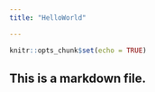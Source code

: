 ```yaml
---
title: "HelloWorld"

---
```


```r
knitr::opts_chunk$set(echo = TRUE)
```

## This is a markdown file.
